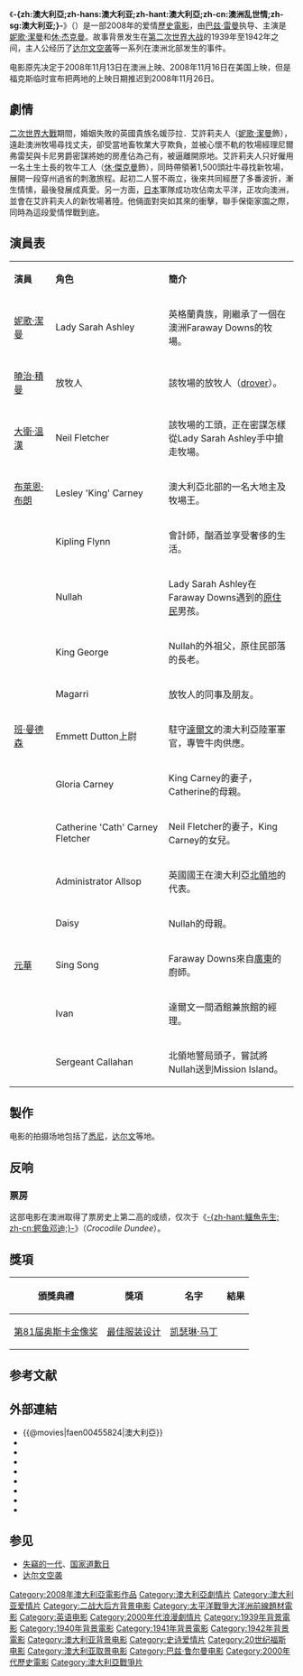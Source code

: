 {{Link style|time=2015-12-11T04:12:07+00:00}}

{{noteTA
|T = zh-hans:澳大利亚 (电影);zh-hant:澳大利亞 (電影);zh-cn:澳洲乱世情;zh-sg:澳大利亚 (电影);
|G1 = Show
}}

{{Infobox Film
| name               = -{zh:澳大利亞;zh-hans:澳大利亚;zh-hant:澳大利亞;zh-cn:澳洲乱世情;zh-sg:澳大利亚;}-
| original_name      = {{lang|en|Australia}}
| image              = Australia ver4.jpg
| caption            = 
| director           = [[巴兹·雷曼|巴兹·雷曼]]
| producer           = 巴兹·雷曼<br />{{lang|en|Catherine Knapman}}<br />{{lang|en|G. Mac Brown}}
| writer             = 巴兹·雷曼<br />{{lang|en|Ronald Harwood}}<br />[[史都華·比提|史都華·比提]]<br/>{{lang|en|Richard Flanagan}}
| story              = 巴兹·雷曼
| starring           = [[妮歌·潔曼|妮歌·潔曼]]<br />[[休·杰克曼|休·杰克曼]]<br />[[大衛·雲咸|大衛·雲咸]]（David Wenham）
| music              = {{lang|en|David Hirschfelder}}
| cinematography     = {{lang|en|Mandy Walker}}
| editing            = {{lang|en|Dody Dorn}}<br />{{lang|en|Michael McCusker}}
| production_company = 
| distributor        = [[二十世纪福克斯|二十世纪福克斯]]
| released           = {{film date|2008|11|26}}：<br />在澳洲上映<br />2008年12月24日：<br />在台灣上映<br />2009年1月8日：<br/>在香港上映<br/>2009年1月28日：<br/>在中國大陸上映
| runtime            = 165 分鐘
| country            = {{澳大利亚}}
| language           = [[英語|英語]]、[[土語|土語]]
| budget             = 130,000,000美元
| gross              = 211,342,221美元（全球）
| cn_name            = 澳洲乱世情
| hk_name            = 澳大利亞
| tw_name            = 澳大利亞
}}

《'''-{zh:澳大利亞;zh-hans:澳大利亚;zh-hant:澳大利亞;zh-cn:澳洲乱世情;zh-sg:澳大利亚;}-'''》（{{lang-en|'''Australia'''}}）是一部2008年的爱情[[時代劇|歷史電影]]，由[[巴兹·雷曼|巴兹·雷曼]]执导、主演是[[妮歌·潔曼|妮歌·潔曼]]和[[休·杰克曼|休·杰克曼]]。故事背景发生在[[第二次世界大战|第二次世界大战]]的1939年至1942年之间，主人公经历了[[达尔文空袭|达尔文空袭]]等一系列在澳洲北部发生的事件。

电影原先决定于2008年11月13日在澳洲上映、2008年11月16日在美国上映，但是福克斯临时宣布把两地的上映日期推迟到2008年11月26日。

==劇情==
[[二次世界大戰|二次世界大戰]]期間，婚姻失敗的英國貴族名媛莎拉．艾許莉夫人（[[妮歌·潔曼|妮歌·潔曼]]飾），遠赴澳洲牧場尋找丈夫，卻受當地畜牧業大亨欺負，並被心懷不軌的牧場經理尼爾弗雷契與卡尼男爵密謀將她的房產佔為己有，被逼離開原地。艾許莉夫人只好僱用一名土生土長的牧牛工人（[[休·傑克曼|休·傑克曼]]飾），同時帶領著1,500頭壯牛尋找新牧場，展開一段穿州過省的刺激旅程。起初二人誓不兩立，後來共同經歷了多番波折，漸生情愫，最後發展成真愛。另一方面，[[日本帝国|日本]]軍隊成功攻佔南太平洋，正攻向澳洲，並會在艾許莉夫人的新牧場著陸。他倆面對突如其來的衝擊，聯手保衛家園之際，同時為這段愛情悍戰到底。

==演員表==
{|class="wikitable" width="56%" style="font-size:85%;"
|- style="background:cornflowerblue; color:white" align=center
|style="width:2%"|'''演員'''||style="width:4%"|'''角色'''||style="width:6%"|'''簡介'''
|-align=center 
|[[妮歌·潔曼|妮歌·潔曼]] || Lady Sarah Ashley||英格蘭貴族，剛繼承了一個在澳洲Faraway Downs的牧場。
|-align=center 
|[[曉治·積曼|曉治·積曼]] || 放牧人||該牧場的放牧人（[[:en:drover_(Australia)|drover]]）。
|-align=center 
|[[大衛·溫漢|大衛·溫漢]] || Neil Fletcher||該牧場的工頭，正在密謀怎樣從Lady Sarah Ashley手中搶走牧場。
|-align=center 
|[[布萊恩·布朗|布萊恩·布朗]] || Lesley 'King' Carney||澳大利亞北部的一名大地主及牧場王。
|-align=center 
|{{le|傑克·湯普森 (演員)|Jack Thompson (actor)|傑克·湯普森}} || Kipling Flynn||會計師，酗酒並享受奢侈的生活。
|-align=center 
|{{le|布蘭登·沃爾特斯|Brandon Walters}} || Nullah||Lady Sarah Ashley在Faraway Downs遇到的[[澳洲原住民|原住民]]男孩。
|-align=center 
|{{le|大衛·高皮利|David Gulpilil}} || King George||Nullah的外祖父，原住民部落的長老。
|-align=center 
|{{le|大卫·古布吉拉|David Ngoombujarra}} || Magarri||放牧人的同事及朋友。
|-align=center 
|[[班·曼德森|班·曼德森]] || Emmett Dutton上尉||駐守[[达尔文_(澳大利亚)|達爾文]]的澳大利亞陸軍軍官，專管牛肉供應。
|-align=center 
|{{le|桑迪·戈爾|Sandy Gore}} || Gloria Carney||King Carney的妻子，Catherine的母親。
|-align=center 
|{{le|艾絲·戴維斯|Essie Davis}} || Catherine 'Cath' Carney Fletcher||Neil Fletcher的妻子，King Carney的女兒。
|-align=center 
|{{le|貝瑞·奧托|Barry Otto}} || Administrator Allsop||英國國王在澳大利亞[[北領地|北領地]]的代表。
|-align=center 
|{{le|厄休拉·约维奇|Ursula Yovich}} || Daisy||Nullah的母親。
|-align=center 
|[[元華|元華]] || Sing Song||Faraway Downs來自[[廣東|廣東]]的廚師。
|-align=center 
|{{le|傑克·科曼|Jacek Koman}} || Ivan||達爾文一間酒館兼旅館的經理。
|-align=center 
|{{le|托尼·貝瑞|Tony Barry}} || Sergeant Callahan||北領地警局頭子，嘗試將Nullah送到Mission Island。
|}

==製作==
电影的拍摄场地包括了[[悉尼|悉尼]]，[[达尔文_(澳大利亚)|达尔文]]等地。

==反响==
===票房===
;{{AUS}}
这部电影在澳洲取得了票房史上第二高的成绩，仅次于《[[鳄鱼邓迪|-{zh-hant:鱷魚先生; zh-cn:鳄鱼邓迪;}-]]》（''Crocodile Dundee''）。

==獎項==
{| class="wikitable" 
|-
! 頒獎典禮
! 獎項
! 名字
! 結果
|-
|[[第81屆奥斯卡金像奖|第81届]][[奥斯卡金像奖|奥斯卡金像奖]]	
|[[奥斯卡最佳服装设计奖|最佳服装设计]]
|[[凯瑟琳·马丁|凯瑟琳·马丁]]
|{{nom}}
|}

== 参考文献 ==
{{Reflist}}

== 外部連結 ==
*{{@movies|faen00455824|澳大利亞}}
*{{douban|title=澳洲乱世情}}
*{{Mtime|53067|澳洲乱世情}}
*{{Amg movie|387021|-{zh:澳大利亞;zh-hans:澳大利亚;zh-hant:澳大利亞;zh-cn:澳洲乱世情;zh-sg:澳大利亚;}-}}
*{{rotten-tomatoes|australia|-{zh:澳大利亞;zh-hans:澳大利亚;zh-hant:澳大利亞;zh-cn:澳洲乱世情;zh-sg:澳大利亚;}-}}
*{{mojo title|australia|-{zh:澳大利亞;zh-hans:澳大利亚;zh-hant:澳大利亞;zh-cn:澳洲乱世情;zh-sg:澳大利亚;}-}}
*{{Tcmdb title|662827|-{zh:澳大利亞;zh-hans:澳大利亚;zh-hant:澳大利亞;zh-cn:澳洲乱世情;zh-sg:澳大利亚;}-}}
*{{metacritic film|australia|-{zh:澳大利亞;zh-hans:澳大利亚;zh-hant:澳大利亞;zh-cn:澳洲乱世情;zh-sg:澳大利亚;}-}}
*{{imdb title|0455824|-{zh:澳大利亞;zh-hans:澳大利亚;zh-hant:澳大利亞;zh-cn:澳洲乱世情;zh-sg:澳大利亚;}-}}

== 参见 ==
{{Portal box|电影|澳大利亚}}
* [[失竊的一代|失竊的一代]]、[[国家道歉日|国家道歉日]]
* [[达尔文空袭|达尔文空袭]]

{{Baz Luhrmann}}
{{DEFAULTSORT:Australia}}
[[Category:2008年澳大利亞電影作品|Category:2008年澳大利亞電影作品]]
[[Category:澳大利亞劇情片|Category:澳大利亞劇情片]]
[[Category:澳大利亚爱情片|Category:澳大利亚爱情片]]
[[Category:二战大后方背景电影|Category:二战大后方背景电影]]
[[Category:太平洋戰爭大洋洲前線題材電影|Category:太平洋戰爭大洋洲前線題材電影]]
[[Category:英语电影|Category:英语电影]]
[[Category:2000年代浪漫劇情片|Category:2000年代浪漫劇情片]]
[[Category:1939年背景電影|Category:1939年背景電影]]
[[Category:1940年背景電影|Category:1940年背景電影]]
[[Category:1941年背景電影|Category:1941年背景電影]]
[[Category:1942年背景電影|Category:1942年背景電影]]
[[Category:澳大利亚背景电影|Category:澳大利亚背景电影]]
[[Category:史诗爱情片|Category:史诗爱情片]]
[[Category:20世纪福斯电影|Category:20世纪福斯电影]]
[[Category:澳大利亚取景电影|Category:澳大利亚取景电影]]
[[Category:巴兹·鲁尔曼电影|Category:巴兹·鲁尔曼电影]]
[[Category:2000年代歷史電影|Category:2000年代歷史電影]]
[[Category:澳大利亞戰爭片|Category:澳大利亞戰爭片]]